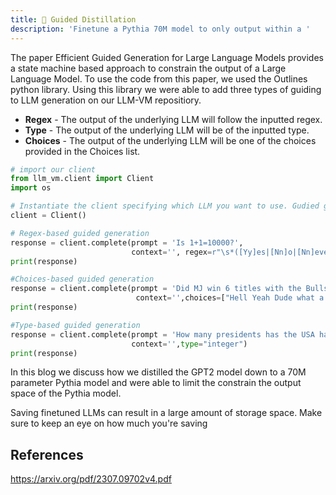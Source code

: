 ```yaml
---
title: 🎻 Guided Distillation
description: 'Finetune a Pythia 70M model to only output within a '
---
```


The paper Efficient Guided Generation for Large Language Models provides a state machine based approach to constrain the output of a Large Language Model. To use the code from this paper, we used the Outlines python library. Using this library we were able to add three types of guiding to LLM generation on our LLM-VM repositiory. 

- **Regex** - The output of the underlying LLM will follow the inputted regex.
- **Type** - The output of the underlying LLM will be of the inputted type.
- **Choices** - The output of the underlying LLM will be one of the choices provided in the Choices list. 

```python Guided Generation with Regex, Type, and Choices in quickstart_guided.py
# import our client
from llm_vm.client import Client
import os

# Instantiate the client specifying which LLM you want to use. Gudied generation always uses an open source version of GPT2.
client = Client()

# Regex-based guided generation
response = client.complete(prompt = 'Is 1+1=10000?',
                           context='', regex=r"\s*([Yy]es|[Nn]o|[Nn]ever|[Aa]lways)")
print(response)

#Choices-based guided generation
response = client.complete(prompt = 'Did MJ win 6 titles with the Bulls',
                            context='',choices=["Hell Yeah Dude what a player","No way, Lebron's the Goat"])
print(response)

#Type-based guided generation
response = client.complete(prompt = 'How many presidents has the USA had?',
                           context='',type="integer")
print(response)
```

In this blog we discuss how we distilled the GPT2 model down to a 70M parameter Pythia model and were able to limit the constrain the output space of the Pythia model.




<Warning>Saving finetuned LLMs can result in a large amount of storage space. Make sure to keep an eye on how much you're saving</Warning>

## References
https://arxiv.org/pdf/2307.09702v4.pdf 
<Snippet file="github.mdx" />
